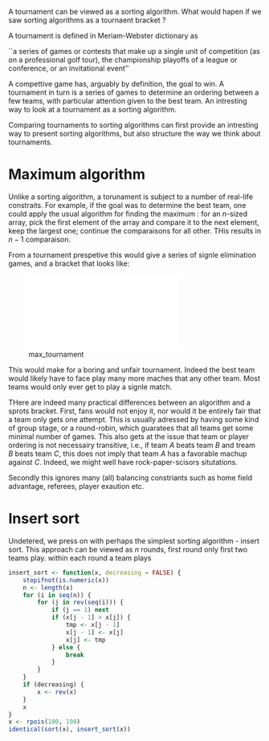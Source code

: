 A tournament can be viewed as a sorting algorithm. What would hapen if we
saw sorting algorithms as a tournaent bracket ?

A tournament is defined in Meriam-Webster dictionary as

``a series of games or contests that make up a single unit of competition (as on
a professional golf tour), the championship playoffs of a league or conference,
or an invitational event''

A compettive game has, arguably by definition, the goal to win. A
tournament in turn is a series of games to determine an ordering
between a few teams, with particular attention given to the best
team. An intresting way to look at a tournament as a sorting algorithm.


Comparing tournaments to sorting algorithms can first provide an intresting
way to present sorting algorithms, but also structure the way we think about
tournaments.

# Maximum algorithm

Unlike a sorting algorithm, a torunament is subject to a number of
real-life constraits. For example, if the goal was to determine
the best team, one could apply the usual algorithm for finding the
maximum : for an $n$-sized array, pick the first element of the
array and compare it to the next element, keep the largest one; continue
the comparaisons for all other. THis results in $n-1$ comparaison.

From a tournament prespetive this would give a series of signle
elimination games, and a bracket that looks like:

![max_tournament](.out/max_tournament.pdf)

This would make for a boring and unfair tournament. Indeed the best team would
likely have to face play many more maches that any other team. Most teams would
only ever get to play a signle match.

THere are indeed many practical differences between an algorithm and a sprots
bracket. First, fans would not enjoy it, nor would it be entirely fair that
a team only gets one attempt. This is usually adressed by having some kind of
group stage, or a round-robin, which guaratees that all teams get some minimal
number of games. This also gets at the issue that team or player ordering is
not necessairy transitive, i.e., if team $A$ beats team $B$ and tream $B$
beats team $C$, this does not imply that team $A$ has a favorable machup
against $C$. Indeed, we might well have rock-paper-scisors situtations. 

Secondly this ignores many (all) balancing constriants such as home field
advantage, referees, player exaution etc.

# Insert sort 

Undetered, we press on with perhaps the simplest sorting algorithm - insert
sort. This approach can be viewed as $n$ rounds, first round only first two
teams play. within each round a team
plays

```r
insert_sort <- function(x, decreasing = FALSE) {
    stopifnot(is.numeric(x))
    n <- length(x)
    for (i in seq(n)) {
        for (j in rev(seq(i))) {
            if (j == 1) next
            if (x[j - 1] > x[j]) {
                tmp <- x[j - 1]
                x[j - 1] <- x[j]
                x[j] <- tmp
            } else {
                break
            }
        }
    }
    if (decreasing) {
        x <- rev(x)
    }
    x
}
x <- rpois(100, 100)
identical(sort(x), insert_sort(x))
```
